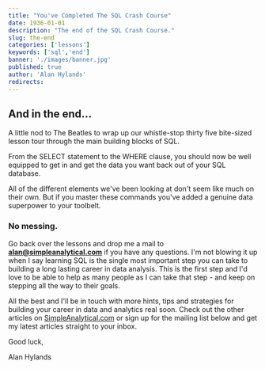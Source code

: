 ```yaml
---
title: "You've Completed The SQL Crash Course"
date: 1936-01-01
description: "The end of the SQL Crash Course."
slug: the-end
categories: ['lessons']
keywords: ['sql','end']
banner: './images/banner.jpg'
published: true
author: 'Alan Hylands'
redirects:
---
```


## And in the end...

A little nod to The Beatles to wrap up our whistle-stop thirty five bite-sized lesson tour through the main building blocks of SQL.

From the SELECT statement to the WHERE clause, you should now be well equipped to get in and get the data you want back out of your SQL database. 

All of the different elements we've been looking at don't seem like much on their own. But if you master these commands you've added a genuine data superpower to your toolbelt.

### No messing.

Go back over the lessons and drop me a mail to **alan@simpleanalytical.com** if you have any questions. I'm not blowing it up when I say learning SQL is the single most important step you can take to building a long lasting career in data analysis.
This is the first step and I'd love to be able to help as many people as I can take that step - and keep on stepping all the way to their goals.

All the best and I'll be in touch with more hints, tips and strategies for building your career in data and analytics real soon. Check out the other articles on [SimpleAnalytical.com](https://simpleanalytical.com) or sign up for the mailing list below and get my latest articles straight to your inbox.

Good luck,

Alan Hylands
